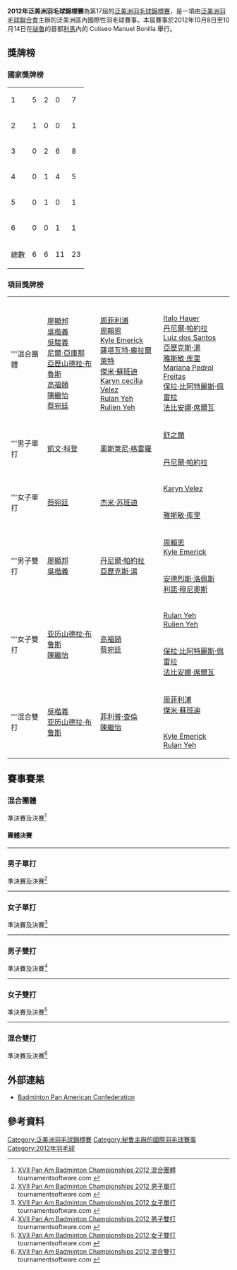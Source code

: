 {{noteTA|G1=Badminton}}
{{infobox badminton event
|name           = 2012年泛美洲羽毛球錦標賽
|image          = 
|size           = 
|caption        =
|dates          = 2012年10月8日－10月10日（團體賽）<br/>2012年10月11日－10月14日（個人賽）
|number_edition = 第17屆
|level          = 3B
|prize_money    = 
|location       = {{PER}}[[利馬|利馬]]
|venue          = Coliseo Manuel Bonilla
|previous       = 2010年泛美洲羽毛球錦標賽 
|next           = 2013年泛美洲羽毛球錦標賽
}}
'''2012年泛美洲羽毛球錦標賽'''為第17屆的[[泛美洲羽毛球錦標賽|泛美洲羽毛球錦標賽]]，是一項由[[泛美洲羽毛球聯合會|泛美洲羽毛球聯合會]]主辦的泛美洲區內國際性羽毛球賽事。本屆賽事於2012年10月8日至10月14日在[[祕魯|祕魯]]的首都[[利馬|利馬]]內的 Coliseo Manuel Bonilla 舉行。

==獎牌榜==
===國家獎牌榜===

{| {{RankedMedalTable}}
|-
|1||style="text-align:left"| {{bat|CAN}} ||5||2||0||7
|-
|2||style="text-align:left"| {{bat|GUA}} ||1||0||0||1
|-
|3||style="text-align:left"| {{bat|USA}} ||0||2||6||8
|-
|4||style="text-align:left"| {{bat|BRA}} ||0||1||4||5
|-
|5||style="text-align:left"| {{bat|CUB}} ||0||1||0||1
|-
|6||style="text-align:left"| {{bat|MEX}} ||0||0||1||1
|- class="sortbottom"
!colspan=2|總數|| 6 || 6 || 11 || 23
|}

===項目獎牌榜===
{| {{MedalistTable|labelwidth=80px|type=項目|style=font-size:small;}}
|-
|'''混合團體
|{{bat|CAN}}<br>[[廖顯邦|廖顯邦]]<br>[[吳楷義|吳楷義]]<br>[[吳駿義|吳駿義]]<br>[[尼爾·亞庫那|尼爾·亞庫那]]<br>[[亞歷山德拉·布魯斯|亞歷山德拉·布魯斯]]<br>[[高福頤|高福頤]]<br>[[陳繼怡|陳繼怡]]<br>[[蔡宛廷|蔡宛廷]]
|{{bat|USA}}<br>[[周菲利浦|周菲利浦]]<br>[[周賴恩|周賴恩]]<br>[[Kyle_Emerick|Kyle Emerick]]<br>[[薩塔瓦特·龐拉爾萊特|薩塔瓦特·龐拉爾萊特]]<br>[[傑米·蘇班迪|傑米·蘇班迪]]<br>[[Karyn_cecilia_Velez|Karyn cecilia Velez]]<br>[[Rulan_Yeh|Rulan Yeh]]<br>[[Rulien_Yeh|Rulien Yeh]]
|{{bat|BRA}}<br>[[Italo_Hauer|Italo Hauer]]<br>[[丹尼爾·帕約拉|丹尼爾·帕約拉]]<br>[[Luiz_dos_Santos|Luiz dos Santos]]<br>[[亞歷克斯·湯|亞歷克斯·湯]]<br>[[雅斯敏·库里|雅斯敏·库里]]<br>[[Mariana_Pedrol_Freitas|Mariana Pedrol Freitas]]<br>[[保拉·比阿特麗斯·佩雷拉|保拉·比阿特麗斯·佩雷拉]]<br>[[法比安娜·席爾瓦|法比安娜·席爾瓦]]
|-
|rowspan=2|'''男子單打
|rowspan=2|{{flagicon|GUA}} [[凱文·科登|凱文·科登]]
|rowspan=2|{{flagicon|CUB}} [[奧斯萊尼·格雷羅|奧斯萊尼·格雷羅]]
|{{flagicon|USA}} [[舒之顥|舒之顥]]
|-
|{{flagicon|BRA}} [[丹尼爾·帕約拉|丹尼爾·帕約拉]]
|-
|rowspan=2|'''女子單打
|rowspan=2|{{flagicon|CAN}} [[蔡宛廷|蔡宛廷]]
|rowspan=2|{{flagicon|USA}} [[杰米·苏班迪|杰米·苏班迪]]
|{{flagicon|USA}} [[Karyn_Velez|Karyn Velez]]
|-
|{{flagicon|BRA}} [[雅斯敏·库里|雅斯敏·库里]]
|-
|rowspan=2|'''男子雙打
|rowspan=2|{{flagicon|CAN}} [[廖顯邦|廖顯邦]]<br/>{{flagicon|CAN}} [[吳楷義|吳楷義]]
|rowspan=2|{{flagicon|BRA}} [[丹尼爾·帕約拉|丹尼爾·帕約拉]]<br/>{{flagicon|BRA}} [[亞歷克斯·湯|亞歷克斯·湯]]
|{{flagicon|USA}} [[周賴恩|周賴恩]]<br/>{{flagicon|USA}} [[Kyle_Emerick|Kyle Emerick]]
|-
|{{flagicon|MEX}} [[安德烈斯·洛佩斯|安德烈斯·洛佩斯]]<br/>{{flagicon|MEX}} [[利諾·穆尼奧斯|利諾·穆尼奧斯]]
|-
|rowspan=2|'''女子雙打
|rowspan=2|{{flagicon|CAN}} [[亚历山德拉·布鲁斯|亚历山德拉·布鲁斯]]<br/>{{flagicon|CAN}} [[陳繼怡|陳繼怡]]
|rowspan=2|{{flagicon|CAN}} [[高福頤|高福頤]]<br/>{{flagicon|CAN}} [[蔡宛廷|蔡宛廷]]
|{{flagicon|USA}} [[Rulan_Yeh|Rulan Yeh]]<br/>{{flagicon|USA}} [[Rulien_Yeh|Rulien Yeh]]
|-
|{{flagicon|BRA}} [[保拉·比阿特麗斯·佩雷拉|保拉·比阿特麗斯·佩雷拉]]<br/>{{flagicon|BRA}} [[法比安娜·席爾瓦|法比安娜·席爾瓦]]
|-
|rowspan=2|'''混合雙打
|rowspan=2|{{flagicon|CAN}} [[吳楷義|吳楷義]]<br/>{{flagicon|CAN}} [[亚历山德拉·布鲁斯|亚历山德拉·布鲁斯]]
|rowspan=2|{{flagicon|CAN}} [[菲利普·查倫|菲利普·查倫]]<br/>{{flagicon|CAN}} [[陳繼怡|陳繼怡]]
|{{flagicon|USA}} [[周菲利浦|周菲利浦]]<br/>{{flagicon|USA}} [[傑米·蘇班迪|傑米·蘇班迪]]
|-
|{{flagicon|USA}} [[Kyle_Emerick|Kyle Emerick]]<br/>{{flagicon|USA}} [[Rulan_Yeh|Rulan Yeh]]
|}

== 賽事賽果 ==
=== 混合團體 ===
;準決賽及決賽<ref name="XG">[http://www.tournamentsoftware.com/sport/draw.aspx?id=9FD7E48D-B4E3-45EC-8CC8-4FFA7AE9049B&draw=3 XVII Pan Am Badminton Championships 2012 混合團體] tournamentsoftware.com {{en}}</ref>
{{Round4-with third
<!-- Date-Place/Team 1/Score 1/Team 2/Score 2 -->
<!-- 準決賽 -->
|2012/10/9 17:00|'''{{bat|CAN}}'''|3|{{bat|MEX}}|1
|2012/10/9 17:00|{{bat|BRA}}|1|'''{{bat|USA}}'''|3
<!-- 決賽 -->
|2012/10/10 15:00|'''{{bat|CAN}}'''|3|{{bat|USA}}|1
<!-- 季軍戰 -->
|2012/10/10 10:00|{{bat|MEX}}|0|'''{{bat|BRA}}'''|3
}}

====團體決賽====
{{Badmintonbox
|team1=CAN
|team2=USA
|venue=
|date= [http://www.tournamentsoftware.com/sport/teammatch.aspx?id=9FD7E48D-B4E3-45EC-8CC8-4FFA7AE9049B&match=19 2012年10月10日 15:00]
|score1=3
|score2=1
|R1match=混雙
|R1={{BadmintonMatch|T1P1=[[吳駿義|吳駿義]] |T1P2=[[亚历山德拉·布鲁斯|亚历山德拉·布鲁斯]] |21 |21 | |T2P1=[[周菲利浦|周菲利浦]] |T2P2=[[傑米·蘇班迪|傑米·蘇班迪]] |13 |14 | }}
|R2match=男單
|R2={{BadmintonMatch|T1P1=[[尼爾·亞庫那|尼爾·亞庫那]] |12 |16 | |T2P1=[[薩塔瓦特·龐拉爾萊特|薩塔瓦特·龐拉爾萊特]] |21 |21 | }}
|R3match=女單
|R3={{BadmintonMatch|T1P1=[[蔡宛廷|蔡宛廷]] |21 |21 | |T2P1=[[傑米·蘇班迪|傑米·蘇班迪]] |8 |9 | }}
|R4match=男雙
|R4={{BadmintonMatch|T1P1=[[廖顯邦|廖顯邦]] |T1P2=[[吳楷義|吳楷義]] |21 |21 | |T2P1=[[周菲利浦|周菲利浦]] |T2P2=[[萨塔瓦特·庞拉尔莱特|萨塔瓦特·庞拉尔莱特]] |13 |11 | }}
|R5match=女雙
|R5={{BadmintonMatch|T1P1=[[高福頤|高福頤]] |T1P2=[[蔡宛廷|蔡宛廷]] | | | |T2P1=[[Rulan_Yeh|Rulan Yeh]] |T2P2=[[Rulien_Yeh|Rulien Yeh]] | | |np= }}
|}}
----

=== 男子單打 ===
;準決賽及決賽<ref name="MS">[http://www.tournamentsoftware.com/sport/draw.aspx?id=DA1B3725-9390-4F00-B96E-3FC55111FF36&draw=6 XVII Pan Am Badminton Championships 2012 男子單打] {{Wayback|url=http://www.tournamentsoftware.com/sport/draw.aspx?id=DA1B3725-9390-4F00-B96E-3FC55111FF36&draw=6 |date=20200620223910 }} tournamentsoftware.com {{en}}</ref>
{{4TeamBracket-Tennis3-v2
| team-width=200
| RD1-seed1=1
| RD1-team1='''{{flagicon|GUA}} [[凱文·科登|凱文·科登]]
| RD1-score1-1='''21
| RD1-score1-2=18
| RD1-score1-3='''21
| RD1-seed2=4
| RD1-team2={{flagicon|USA}} [[舒之顥|舒之顥]]
| RD1-score2-1=15
| RD1-score2-2='''21
| RD1-score2-3=13

| RD1-seed3=3
| RD1-team3={{flagicon|BRA}} [[丹尼爾·帕約拉|丹尼爾·帕約拉]]
| RD1-score3-1='''21
| RD1-score3-2='''21
| RD1-score3-3=
| RD1-seed4=8
| RD1-team4='''{{flagicon|CUB}} [[奧斯萊尼·格雷羅|奧斯萊尼·格雷羅]]
| RD1-score4-1=11
| RD1-score4-2=16
| RD1-score4-3=

| RD2-seed1=1
| RD2-team1='''{{flagicon|GUA}} [[凱文·科登|凱文·科登]]
| RD2-score1-1='''22
| RD2-score1-2='''21
| RD2-score1-3=
| RD2-seed2=8
| RD2-team2={{flagicon|CUB}} [[奧斯萊尼·格雷羅|奧斯萊尼·格雷羅]]
| RD2-score2-1=20
| RD2-score2-2=10
| RD2-score2-3=
}}
----

=== 女子單打 ===
;準決賽及決賽<ref name="WS">[http://www.tournamentsoftware.com/sport/draw.aspx?id=DA1B3725-9390-4F00-B96E-3FC55111FF36&draw=7 XVII Pan Am Badminton Championships 2012 女子單打] {{Wayback|url=http://www.tournamentsoftware.com/sport/draw.aspx?id=DA1B3725-9390-4F00-B96E-3FC55111FF36&draw=7 |date=20200620185805 }} tournamentsoftware.com {{en}}</ref>
{{4TeamBracket-Tennis3-v2
| team-width=200
| RD1-seed1=1
| RD1-team1={{flagicon|USA}} [[Karyn_Velez|Karyn Velez]]
| RD1-score1-1=10
| RD1-score1-2=12
| RD1-score1-3=
| RD1-seed2=4
| RD1-team2='''{{flagicon|CAN}} [[蔡宛廷|蔡宛廷]]
| RD1-score2-1='''21
| RD1-score2-2='''21
| RD1-score2-3=

| RD1-seed3=3
| RD1-team3={{flagicon|BRA}} [[雅斯敏·库里|雅斯敏·库里]]
| RD1-score3-1=12
| RD1-score3-2=10
| RD1-score3-3=
| RD1-seed4=
| RD1-team4='''{{flagicon|USA}} [[傑米·蘇班迪|傑米·蘇班迪]]
| RD1-score4-1='''21
| RD1-score4-2='''21
| RD1-score4-3=

| RD2-seed1=4
| RD2-team1='''{{flagicon|CAN}} [[蔡宛廷|蔡宛廷]]
| RD2-score1-1='''21
| RD2-score1-2='''21
| RD2-score1-3=
| RD2-seed2=
| RD2-team2={{flagicon|USA}} [[傑米·蘇班迪|傑米·蘇班迪]]
| RD2-score2-1=16
| RD2-score2-2=19
| RD2-score2-3=
}}
----

=== 男子雙打 ===
;準決賽及決賽<ref name="MD">[http://www.tournamentsoftware.com/sport/draw.aspx?id=DA1B3725-9390-4F00-B96E-3FC55111FF36&draw=8 XVII Pan Am Badminton Championships 2012 男子雙打] {{Wayback|url=http://www.tournamentsoftware.com/sport/draw.aspx?id=DA1B3725-9390-4F00-B96E-3FC55111FF36&draw=8 |date=20200620165718 }} tournamentsoftware.com {{en}}</ref>
{{4TeamBracket-Tennis3-v2
| team-width=200
| RD1-seed1=1
| RD1-team1='''{{flagicon|CAN}} [[廖顯邦|廖顯邦]]<br/> {{flagicon|CAN}} [[吳楷義|吳楷義]]
| RD1-score1-1='''21
| RD1-score1-2='''21
| RD1-score1-3=
| RD1-seed2=
| RD1-team2={{flagicon|USA}} [[周賴恩|周賴恩]]<br/> {{flagicon|USA}} [[Kyle_Emerick|Kyle Emerick]]
| RD1-score2-1=16
| RD1-score2-2=12
| RD1-score2-3=

| RD1-seed3=
| RD1-team3='''{{flagicon|BRA}} [[丹尼爾·帕約拉|丹尼爾·帕約拉]]<br/> {{flagicon|BRA}} [[亞歷克斯·湯|亞歷克斯·湯]]
| RD1-score3-1='''21
| RD1-score3-2=16
| RD1-score3-3='''21
| RD1-seed4=2
| RD1-team4={{flagicon|MEX}} [[安德烈斯·洛佩斯|安德烈斯·洛佩斯]]<br/> {{flagicon|MEX}} [[利諾·穆尼奧斯|利諾·穆尼奧斯]]
| RD1-score4-1=12
| RD1-score4-2='''21
| RD1-score4-3=17

| RD2-seed1=1
| RD2-team1='''{{flagicon|CAN}} [[廖顯邦|廖顯邦]]<br/> {{flagicon|CAN}} [[吳楷義|吳楷義]]
| RD2-score1-1='''21
| RD2-score1-2='''21
| RD2-score1-3=
| RD2-seed2=
| RD2-team2={{flagicon|BRA}} [[丹尼爾·帕約拉|丹尼爾·帕約拉]]<br/> {{flagicon|BRA}} [[亞歷克斯·湯|亞歷克斯·湯]]
| RD2-score2-1=9
| RD2-score2-2=9
| RD2-score2-3=
}}
----

=== 女子雙打 ===
;準決賽及決賽<ref name="WD">[http://www.tournamentsoftware.com/sport/draw.aspx?id=DA1B3725-9390-4F00-B96E-3FC55111FF36&draw=9 XVII Pan Am Badminton Championships 2012 女子雙打] {{Wayback|url=http://www.tournamentsoftware.com/sport/draw.aspx?id=DA1B3725-9390-4F00-B96E-3FC55111FF36&draw=9 |date=20200620223904 }} tournamentsoftware.com {{en}}</ref>
{{4TeamBracket-Tennis3-v2
| team-width=200
| RD1-seed1=1
| RD1-team1={{flagicon|USA}} [[Rulan_Yeh|Rulan Yeh]]<br/> {{flagicon|USA}} [[Rulien_Yeh|Rulien Yeh]]
| RD1-score1-1='''21
| RD1-score1-2='''21
| RD1-score1-3=
| RD1-seed2=
| RD1-team2='''{{flagicon|CAN}} [[高福頤|高福頤]]<br/> {{flagicon|CAN}} [[蔡宛廷|蔡宛廷]]
| RD1-score2-1=6
| RD1-score2-2=3
| RD1-score2-3=

| RD1-seed3=
| RD1-team3='''{{flagicon|CAN}} [[亞歷山德拉·布魯斯|亞歷山德拉·布魯斯]]<br/> {{flagicon|CAN}} [[陳繼怡|陳繼怡]]
| RD1-score3-1='''21
| RD1-score3-2='''12
| RD1-score3-3=
| RD1-seed4=
| RD1-team4={{flagicon|BRA}} [[保拉·比阿特麗斯·佩雷拉|保拉·比阿特麗斯·佩雷拉]]<br/> {{flagicon|BRA}} [[法比安娜·席爾瓦|法比安娜·席爾瓦]]
| RD1-score4-1=13
| RD1-score4-2=9
| RD1-score4-3=

| RD2-seed1=
| RD2-team1={{flagicon|CAN}} [[高福頤|高福頤]]<br/> {{flagicon|CAN}} [[蔡宛廷|蔡宛廷]]
| RD2-score1-1='''21
| RD2-score1-2=17
| RD2-score1-3=12
| RD2-seed2=
| RD2-team2='''{{flagicon|CAN}} [[亞歷山德拉·布魯斯|亞歷山德拉·布魯斯]]<br/> {{flagicon|CAN}} [[陳繼怡|陳繼怡]]
| RD2-score2-1=17
| RD2-score2-2='''21
| RD2-score2-3='''21
}}
----

=== 混合雙打 ===
;準決賽及決賽<ref name="XD">[http://www.tournamentsoftware.com/sport/draw.aspx?id=DA1B3725-9390-4F00-B96E-3FC55111FF36&draw=10 XVII Pan Am Badminton Championships 2012 混合雙打] {{Wayback|url=http://www.tournamentsoftware.com/sport/draw.aspx?id=DA1B3725-9390-4F00-B96E-3FC55111FF36&draw=10 |date=20200620184322 }} tournamentsoftware.com {{en}}</ref>
{{4TeamBracket-Tennis3-v2
| team-width=200
| RD1-seed1=1
| RD1-team1='''{{flagicon|CAN}} [[吳楷義|吳楷義]]<br/> {{flagicon|CAN}} [[亞歷山德拉·布魯斯|亞歷山德拉·布魯斯]]
| RD1-score1-1=14
| RD1-score1-2='''21
| RD1-score1-3='''21
| RD1-seed2=3
| RD1-team2={{flagicon|USA}} [[周菲利浦|周菲利浦]]<br/> {{flagicon|USA}} [[傑米·蘇班迪|傑米·蘇班迪]]
| RD1-score2-1='''21
| RD1-score2-2=10
| RD1-score2-3=18

| RD1-seed3=
| RD1-team3={{flagicon|USA}} [[Kyle_Emerick|Kyle Emerick]]<br/> {{flagicon|USA}} [[Rulan_Yeh|Rulan Yeh]]
| RD1-score3-1=9
| RD1-score3-2=8
| RD1-score3-3=
| RD1-seed4=
| RD1-team4='''{{flagicon|CAN}} [[菲利普·查倫|菲利普·查倫]]<br/> {{flagicon|CAN}} [[陳繼怡|陳繼怡]]
| RD1-score4-1='''21
| RD1-score4-2='''21
| RD1-score4-3=

| RD2-seed1=1
| RD2-team1='''{{flagicon|CAN}} [[吳楷義|吳楷義]]<br/> {{flagicon|CAN}} [[亞歷山德拉·布魯斯|亞歷山德拉·布魯斯]]
| RD2-score1-1='''21
| RD2-score1-2='''21
| RD2-score1-3=
| RD2-seed2=
| RD2-team2={{flagicon|CAN}} [[菲利普·查倫|菲利普·查倫]]<br/> {{flagicon|CAN}} [[陳繼怡|陳繼怡]]
| RD2-score2-1=5
| RD2-score2-2=6
| RD2-score2-3=
}}

== 外部連結 ==
*[http://www.badmintonpanam.org/ Badminton Pan American Confederation]{{Wayback|url=http://www.badmintonpanam.org/ |date=20100214194723 }}{{en}}

== 參考資料 ==
{{Reflist}}

{{泛美洲羽毛球錦標賽}}

[[Category:泛美洲羽毛球錦標賽|Category:泛美洲羽毛球錦標賽]]
[[Category:秘鲁主辦的國際羽毛球賽事|Category:秘鲁主辦的國際羽毛球賽事]]
[[Category:2012年羽毛球|Category:2012年羽毛球]]